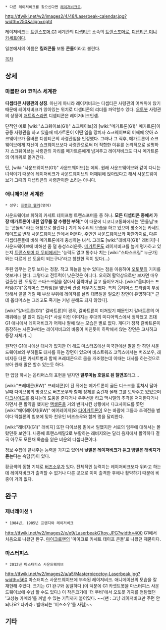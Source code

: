  * 다른 레이저비크를 찾으신다면 [[레이저비크]]로.

http://tfwiki.net/w2/images2/4/48/Laserbeak-calendar.jpg?width=250&align=right

레이저비크는 [[트랜스포머 G1]] 세계관의 [[디셉티콘]] 소속의 [[트랜스포머]]로, [[디셉티콘 미니 카세트]]이다.

일본에서의 이름은 '''킬러콘돌''' 보통 '''콘돌'''이라고 불린다.

[[목차]]

== 상세 ==
=== 마블판 G1 코믹스 세계관 ===
'''디셉티콘 사령관의 상징'''. 아닌게 아니라 레이저비크는 디셉티콘 사령관의 어깨위에 앉기때문에 레이저비크가 앉아있는 위치로 디셉티콘의 리더를 파악할수 있다. [[오토봇]] 사령관의 상징이 [[매트릭스]]라면 디셉티콘은 레이저비크인셈.

단적인 예로 [wiki:"쇼크웨이브(G1)" 쇼크웨이브]와 [wiki:"메가트론(G1)" 메가트론]이 공동 사령관을 하고 있을때 메가트론이 어떤 일을 망치자 쇼크웨이브의 어깨에 앉아 쇼크웨이브가 올바른 디셉티콘의 사령관임을 인정했다. 그러나 그 직후, 메가트론이 쇼크웨이브에게 자신이 쇼크웨이브보다 사령관으로써 더 적합한 이유를 논리적으로 설명하자 쇼크웨이브는 사령관의 자리를 메가트론에게 넘겨주고 레이저비크도 다시 메가트론의 어깨위로 옮겨간다.

단, [wiki:"사운드웨이브(G1)" 사운드웨이브]는 예외. 원래 사운드웨이브와 같이 다니는 녀석이기 때문에 레이저비크가 사운드웨이브의 어깨위에 앉아있다고 해서 사운드웨이브가 그때의 디셉티콘의 사령관이란 소리는 아니다.

=== 애니메이션 세계관 ===
 * 성우: [[프랭크 웰커]](영어)

사운드웨이브 휘하의 카세트 테이프형 트랜스포머들 중 하나. '''모든 디셉티콘 중에서 가장 메가트론이 내린 임무를 잘 수행한 부하'''[* 이 때문에 니코니코동화에서는 '콘돌님'또는 '콘돌씨' 라는 애칭으로 불린다.] 기계 독수리의 모습을 하고 있으며 평소에는 카세트 테이프로 변해 사운드웨이브 안에서 머문다. 주인인 사운드웨이브와 마찬가지로, 다른 디셉티콘들에 비해 메가트론에게 충성하는 녀석. 그래도 [wiki:"래비지(G1)" 래비지]나 사운드웨이브에 비해선 좀 덜 충성스러운듯. [[메가트론]]도 레이저비크를 높게 평가하고 있는지 [[트랜스포머 더 무비]]에서는 '능력도 없고 통수나 치는 [wiki:"스타스크림" 누군가]와는 다르게 넌 도움이 되는구나'라고 칭찬한 적이 있다(...)

주된 임무는 전투 보다는 정찰. 작고 하늘을 날수 있다는 점을 이용하여 [[오토봇]]의 기지를 엿보거나 한다. 그렇다고 전투력이 낮은것은 아니다. 오히려 활약상으로만 보자면 매우 걸출한 편. 도망간 스타스크림을 잡아서 짐짝마냥 끌고 들어오거나. [wiki:"옵티머스 프라임(G1)"옵티머스 프라임]을 몇번씩 관광 태우기도했다. 특히 옵티머스 프라임이 부상당해서 골골 거릴 때 부상 부위에 레이저를 날려 대폭발을 일으킨 장면이 유명하다[* 근데 옵티머스는 그러고도 죽기는 커녕 분해도 되지 않았다]. 

[wiki:"갈바트론(G1)" 갈바트론]의 경우, 갈바트론이 미쳐있기 때문인지 갈바트론의 어깨위에는 잘 앉지 않는다[* 사실 이런 이미지는 후대의 미디어믹스에서 정착했고 초대 G1 애니에서 레이저비크가 어깨나 팔에 앉는 모습은 별로 없다. 게다가 정작 갈바트론이 등장하는 시즌3부터는 레이저비크의 비중이 미친듯이 하락해서 앉는 장면은 고사하고 등장 자체가...]

원작인 G1애니에선 대사가 없지만 더 헤드 마스터즈에선 미국판에선 말을 안 하던 사운드웨이브의 부하들도 대사를 하는 장면이 있으며 비스트워즈 코믹스에서는 버즈쏘우, 래비지등 다른 카세트병과 함께 프레데콘으로 몸을 개조했는데 이때는 대사를 하는것으로 보아 원래 말은 할수 있는듯 하다.

한 입담 하시는 옵티머스의 표현을 빌자면 '''알루미늄 호일로 된 칠면조'''라고…

[wiki:"프레데콘(BW)" 프레데콘]이 된 뒤에는 메가트론이 골든 디스크를 훔쳐서 달아날때 다이브봄의 명령으로 버즈쏘우와 함께 정체를 숨긴채 몰래 그를 도와주고 있었으며 [[다크사이드]]를 훔치는데 도움을 준다거나 우주선을 타고 맥시멀의 추격을 저지한다거나 하면서 큰 활약을 했지만 [[액셀론]]을 거의 반파시킨 상황에서 다크사이드를 쫓던 [wiki:"에어레이저(BW)" 에어레이저]와 [[타이거트론]]이 오는 바람에 그들과 추격전을 벌이다 엑셀론의 빔포에 맞아 친우인 버즈쏘우와 함께 명을 달리한다.

[wiki:"래비지(G1)" 래비지] 또한 다이브봄 밑에서 일했지만 서로의 임무에 대해서는 몰랐던듯 보인다. 나중에 트랜스메탈2로 부활하는 래비지와는 달리 음지에서 활약하다 결국 아무도 모른채 목숨을 잃은 비운의 디셉티콘이다.

정보 수집에 끝내주는 능력을 가지고 있어서 '''낮말은 레이저비크가 듣고 밤말은 래비지가 듣는다'''는 속담(?)이 있다.

황금색의 동형 기체로 [[버즈소우]]가 있다. 전체적인 능력치는 레이저비크보다 위라고 하는데 레이저비크가 출격할 수 없거나 다른 곳으로 이미 출격한 후에나 활약하기 때문에 비중이 거의 없다.

== 완구 ==
=== 제너레이션 1 ===
 * 1984년, 1985년 프렌지와 레이저비크
http://tfwiki.net/w2/images2/e/e9/LaserbeakG1toy.JPG?width=400
G1에서 처음으로 나왔던 완구. [[마이크로맨]]의 '마이크로 카세트 테이프 콘돌'로 나왔던 제품이다.

=== 마스터피스 ===
 * 2012년 마스터피스 사운드웨이브
http://tfwiki.net/w2/images2/a/a5/Masterpiecetoy-Laserbeak.jpg?width=560
마스터피스 사운드웨이브에 부속된 레이저비크. 애니메이션의 모습을 잘 재현해 주었다. 크기는 G1 완구와 동일하다.(이 덕분에 G1 카셋트봇을 마스터피스 사운드웨이브에 수납 할 수도 있다.) 이 작은크기에 '더 무비'에서 오토봇 기지를 염탐했던 '고성능 카메라'를 꺼낼 수 있는 기믹까지 붙어있다.
~~(팬 : 그냥 레이저비크만 주면 안되나요? 타카라 : 별매되는 '버즈소우'를 사렴)~~

== 기타 ==

